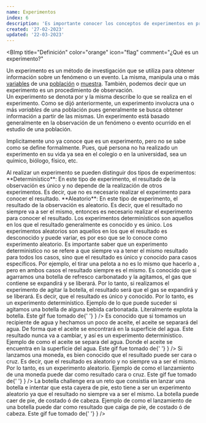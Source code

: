 ```yaml
---
name: Experimentos
index: 6
description: 'Es importante conocer los conceptos de experimentos en probabilidad porque nos permiten entender mejor el comportamiento de eventos aleatorios y tomar decisiones informadas basadas en probabilidades. Por ejemplo, en el mundo de las finanzas, la probabilidad es una herramienta clave para el análisis de riesgo y la toma de decisiones de inversión.'
created: '27-02-2023'
updated: '22-03-2023'
---
```


<BImp
  title="Definición"
  color="orange"
  icon="flag"
  comment="¿Qué es un experimento?"
>
  Un experimento es un método de investigación que se utiliza para obtener
  información sobre un fenómeno o un evento. La misma, manipula una o más
  [variables](/matters/Estadistica/ProbabilidadEst/ConceptosGenerales/4_variables)
  de una
  [población](/matters/Estadistica/ProbabilidadEst/ConceptosGenerales/1_poblacion)
  o
  [muestra](/matters/Estadistica/ProbabilidadEst/ConceptosGenerales/2_muestras).
  También, podemos decir que un experimento es un procedimiento de observación.\
  Un experimento se denota por <Ltx txt="\mathcal{E}" /> y la misma describe lo
  que se realiza en el experimento.
</BImp>
<BComment type="warn">
  Como se dijó anteriormente, un experimento involucra una o más _variables_ de
  una población pues generalmente se busca obtener información a partir de las
  mismas.
</BComment>
<BComment type="note">
  Un experimento está basado generalmente en la observación de un fenómeno o
  evento ocurrido en el estudio de una población.
</BComment>

Implicitamente uno ya conoce que es un experimento, pero no se sabe como se
define formalmente. Pues, qué persona no ha realizado un experimento en su vida
ya sea en el colegio o en la universidad, sea un químico, biólogo, físico, etc.

<BImp title="Tipos de experimentos" color="purple" icon="at" id="#types_exp">
  Al realizar un experimento se pueden distinguir dos tipos de experimentos:
  <Balph>
    **Determinístico**: En este tipo de experimento, el resultado de la
    observación es único y no depende de la realización de otros experimentos.
    Es decir, que no es necesario realizar el experimento para conocer el
    resultado.
  </Balph>
  <Balph>
    **Aleatorio**: En este tipo de experimento, el resultado de la observación
    es aleatorio. Es decir, que el resultado no siempre va a ser el mismo,
    entonces es necesario realizar el experimento para conocer el resultado.
  </Balph>
</BImp>

<BComment type="note">
  Los experimentos determinísticos son aquellos en los que el resultado
  generalmente es conocido y es único.
</BComment>
<BComment type="note">
  Los experimentos aleatorios son aquellos en los que el resultado es
  desconocido y puede variar, es por eso que se lo conoce como experimento
  aleatorio.
</BComment>
<BComment type="warn">
  Es importante saber que un experimento deterministico no se refere a que
  siempre va a tener el mismo resultado para todos los casos, sino que el
  resultado es único y conocido para casos específicos. Por ejemplo, el tirar
  una pelota a <Ltx txt="10[m]" /> no es lo mismo que hacerlo a
  <Ltx txt="20[m]" />, pero en ambos casos el resultado siempre es el mismo.
</BComment>

<BChord title="Ejemplo de experimento deterministico 🥤" top color="red" open>
  Es conocido que si agarramos una botella de refresco carbonatado y la
  agitamos, el gas que contiene se expandirá y se liberará. Por lo tanto, si
  realizamos el experimento de agitar la botella, el resultado será que el gas
  se expandirá y se liberará. Es decir, que el resultado es único y conocido.
  Por lo tanto, es un experimento determinístico.
  <ImgAbs
    title="Agitar una botella carbonatada"
    src="https://media.tenor.com/JDtobNwF5sYAAAAC/dia-de-los-inocentes-los-simpson.gif"
    content={
      <>
        Ejemplo de lo que puede suceder si agitamos una botella de alguna bebida
        carbonatada. Literalmente explota la botella. Este gif fue tomado de{' '}
        <Lnk
          url="https://tenor.com/es-419/view/dia-de-los-inocentes-los-simpson-explosion-cerveza-broma-gif-10367826"
          txt="Tenor"
          style="link-primary"
        />
      </>
    }
  />
</BChord>
<BChord title="Un resultado separador 🧈" color="yellow">
  Es conocido que si tomamos un recipiente de agua y hechamos un poco de aceite,
  el aceite se separará del agua. De forma que el aceite se encontrará en la
  superficie del agua. Este resultado nunca va a cambiar, y así es un
  experimento determinístico.
  <ImgAbs
    title="Experimento del aceite y el agua"
    src="https://media.giphy.com/media/W3TQeL44Umf2kvBSG4/giphy.gif"
    content={
      <>
        Ejemplo de como el aceite se separa del agua. Donde el aceite se
        encuentra en la superficie del agua. Este gif fue tomado de{' '}
        <Lnk
          url="https://media.giphy.com/media/W3TQeL44Umf2kvBSG4/giphy.gif"
          txt="Giphy"
          style="link-primary"
        />
      </>
    }
  />
</BChord>
<BChord title="Cara ó cruz 💬">
  Si lanzamos una moneda, es bien conocido que el resultado puede ser cara o
  cruz. Es decir, que el resultado es aleatorio y no siempre va a ser el mismo.
  Por lo tanto, es un experimento aleatorio.
  <ImgAbs
    title="Experimento del aceite y el agua"
    src="https://media0.giphy.com/media/v1.Y2lkPTc5MGI3NjExMmFiN2I0MjI0NmE5ZTVlYzkzNjVlNDBmZDE5ZTJlNzQ3NjI2YTcyMiZjdD1n/C4omPTb1RZBuMtKx4N/giphy.gif"
    content={
      <>
        Ejemplo de como el lanzamiento de una moneda puede dar como resultado
        cara o cruz. Este gif fue tomado de{' '}
        <Lnk
          url="https://giphy.com/gifs/CrazyDetectors-choose-decide-kopf-oder-zahl-C4omPTb1RZBuMtKx4N"
          txt="Giphy"
          style="link-primary"
        />
      </>
    }
  />
</BChord>

<BChord title="Botella Challenge 🍼" color="blue">
  La botella challenge era un reto que consistia en lanzar una botella e
  intentar que esta cayera de pie, esto tiene a ser un experimento aleatorio ya
  que el resultado no siempre va a ser el mismo. La botella puede caer de pie,
  de costado ó de cabeza.
  <ImgAbs
    title="Experimento del aceite y el agua"
    src="https://i0.wp.com/media.giphy.com/media/q1GK2wQWzgf5u/giphy.gif?w=620&ssl=1"
    content={
      <>
        Ejemplo de como el lanzamiento de una botella puede dar como resultado
        que caiga de pie, de costado ó de cabeza. Este gif fue tomado de{' '}
        <Lnk
          url="https://interactiva.uvic.cat/bloc/2019/04/03/bottleflipchallenge/"
          txt="Interactiva"
          style="link-primary"
        />
      </>
    }
  />
</BChord>
